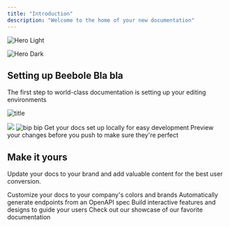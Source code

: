 ```yaml
---
title: "Introduction"
description: "Welcome to the home of your new documentation"
---
```


<img
  className="block dark:hidden"
  src="/images/hero-light.png"
  alt="Hero Light"
/>

<img
  className="hidden dark:block"
  src="/images/hero-dark.png"
  alt="Hero Dark"
/>

## Setting up Beebole Bla bla

The first step to world-class documentation is setting up your editing environments

![title](https://ik.imagekit.io/beebole/Documentation/Screenshot%202025-06-04%20at%2014.15.28.png?updatedAt=1749039466145)

<img src="https://ik.imagekit.io/beebole/Documentation/Screenshot%202025-06-04%20at%2014.15.28.png?updatedAt=1749039466145" />

<img src="https://ik.imagekit.io/beebole/Documentation/Screenshot%202025-06-04%20at%2012.09.22_zCzJ8v5S4.png?updatedAt=1749042046238" alt="bip bip"/>

<CardGroup cols={2}>
  <Card title="Edit Your Docs" icon="pen-to-square" href="https://mintlify.com/docs/quickstart">
    Get your docs set up locally for easy development
  </Card>
  <Card title="Preview Changes" icon="image" href="https://mintlify.com/docs/development">
    Preview your changes before you push to make sure they're perfect
  </Card>
</CardGroup>

## Make it yours

Update your docs to your brand and add valuable content for the best user conversion.

<CardGroup cols={2}>
  <Card title="Customize Style" icon="palette" href="https://mintlify.com/docs/settings/global">
    Customize your docs to your company's colors and brands
  </Card>
  <Card title="Reference APIs" icon="code" href="https://mintlify.com/docs/api-playground/openapi">
    Automatically generate endpoints from an OpenAPI spec
  </Card>
  <Card title="Add Components" icon="screwdriver-wrench" href="https://mintlify.com/docs/content/components/accordions">
    Build interactive features and designs to guide your users
  </Card>
  <Card title="Get Inspiration" icon="stars" href="https://mintlify.com/customers">
    Check out our showcase of our favorite documentation
  </Card>
</CardGroup>